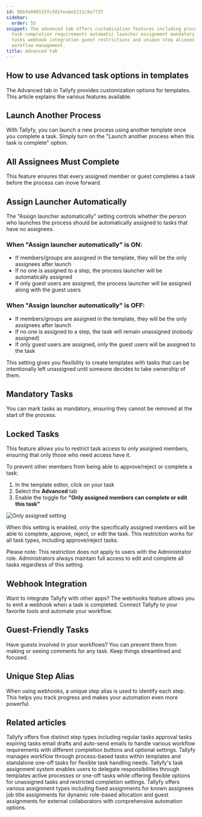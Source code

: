 ```yaml
---
id: 98b5e040535fc581feabe5111c9e7737
sidebar:
  order: 55
snippet: The advanced tab offers customization features including process launching
  task completion requirements automatic launcher assignment mandatory and locked
  tasks webhook integration guest restrictions and unique step aliases for enhanced
  workflow management.
title: Advanced tab
---
```


## How to use Advanced task options in templates

The Advanced tab in Tallyfy provides customization options for templates. This article explains the various features available.

## Launch Another Process

With Tallyfy, you can launch a new process using another template once you complete a task. Simply turn on the "Launch another process when this task is complete" option.

## All Assignees Must Complete

This feature ensures that every assigned member or guest completes a task before the process can move forward.

## Assign Launcher Automatically

The "Assign launcher automatically" setting controls whether the person who launches the process should be automatically assigned to tasks that have no assignees.

### When "Assign launcher automatically" is ON:

- If members/groups are assigned in the template, they will be the only assignees after launch
- If no one is assigned to a step, the process launcher will be automatically assigned
- If only guest users are assigned, the process launcher will be assigned along with the guest users

### When "Assign launcher automatically" is OFF:

- If members/groups are assigned in the template, they will be the only assignees after launch
- If no one is assigned to a step, the task will remain unassigned (nobody assigned)
- If only guest users are assigned, only the guest users will be assigned to the task

This setting gives you flexibility to create templates with tasks that can be intentionally left unassigned until someone decides to take ownership of them.

## Mandatory Tasks

You can mark tasks as mandatory, ensuring they cannot be removed at the start of the process.

## Locked Tasks

This feature allows you to restrict task access to only assigned members, ensuring that only those who need access have it.

To prevent other members from being able to approve/reject or complete a task:

1. In the template editor, click on your task
2. Select the **Advanced** tab
3. Enable the toggle for **"Only assigned members can complete or edit this task"**

![Only assigned setting](https://screenshots.tallyfy.com/tallyfy%2Fpro%2Fdesktop-light-only-assigned-can-complete.png)

When this setting is enabled, only the specifically assigned members will be able to complete, approve, reject, or edit the task. This restriction works for all task types, including approve/reject tasks.

Please note: This restriction does not apply to users with the Administrator role. Administrators always maintain full access to edit and complete all tasks regardless of this setting.

## Webhook Integration

Want to integrate Tallyfy with other apps? The webhooks feature allows you to emit a webhook when a task is completed. Connect Tallyfy to your favorite tools and automate your workflow.

## Guest-Friendly Tasks

Have guests involved in your workflows? You can prevent them from making or seeing comments for any task. Keep things streamlined and focused.

## Unique Step Alias

When using webhooks, a unique step alias is used to identify each step. This helps you track progress and makes your automation even more powerful.


## Related articles
<CardGrid>
<LinkTitleCard header="<b>Tasks > Step types</b>" href="/products/pro/tracking-and-tasks/tasks/what-types-of-tasks-can-i-create-with-tallyfy/" > Tallyfy offers five distinct step types including regular tasks approval tasks expiring tasks email drafts and auto-send emails to handle various workflow requirements with different completion buttons and optional settings. </LinkTitleCard>
<LinkTitleCard header="<b>Tracking And Tasks > More about tasks</b>" href="/products/pro/tracking-and-tasks/tasks/" > Tallyfy manages workflow through process-based tasks within templates and standalone one-off tasks for flexible task handling needs. </LinkTitleCard>
<LinkTitleCard header="<b>Edit Task > Assign members or guests after launching</b>" href="/products/pro/tracking-and-tasks/tasks/edit-task/how-can-i-assign-members-to-tasks-in-tallyfy/" > Tallyfy's task assignment system enables users to delegate responsibilities through templates active processes or one-off tasks while offering flexible options for unassigned tasks and restricted completion settings. </LinkTitleCard>
<LinkTitleCard header="<b>Edit Templates > Understanding assignment types</b>" href="/products/pro/documenting/templates/edit-templates/understanding-assignment-types/" > Tallyfy offers various assignment types including fixed assignments for known assignees job title assignments for dynamic role-based allocation and guest assignments for external collaborators with comprehensive automation options. </LinkTitleCard>
</CardGrid>